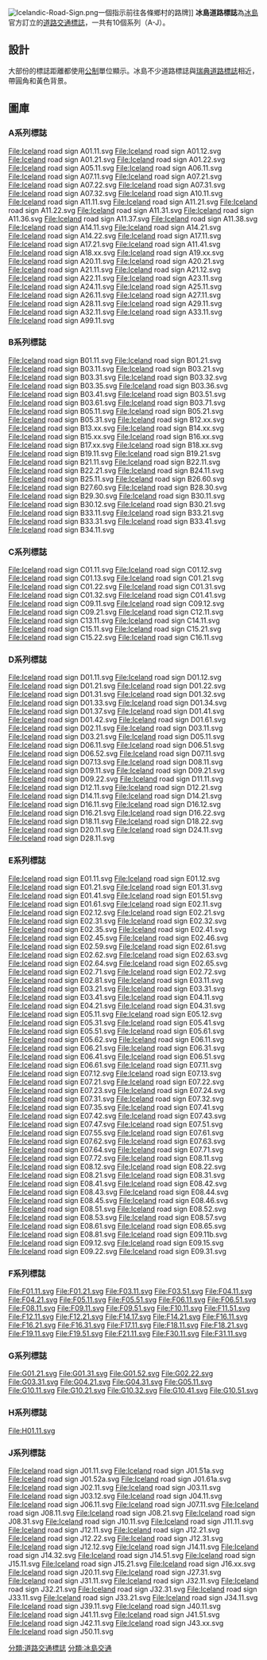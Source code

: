 [[File:Icelandic-Road-Sign.png|thumb]]一個指示前往各條鄉村的路牌]]
'''冰島道路標誌'''為[[冰島|冰島]]官方訂立的[[道路交通標誌|道路交通標誌]]，一共有10個系列（A-J）。

==設計==
大部份的標誌距離都使用[[公制|公制]]單位顯示。冰島不少道路標誌與[[瑞典道路標誌|瑞典道路標誌]]相近，帶圓角和黃色背景。

==圖庫==
===A系列標誌===
<gallery>
File:Iceland road sign A01.11.svg
File:Iceland road sign A01.12.svg
File:Iceland road sign A01.21.svg
File:Iceland road sign A01.22.svg
File:Iceland road sign A05.11.svg
File:Iceland road sign A06.11.svg
File:Iceland road sign A07.11.svg
File:Iceland road sign A07.21.svg
File:Iceland road sign A07.22.svg
File:Iceland road sign A07.31.svg
File:Iceland road sign A07.32.svg
File:Iceland road sign A10.11.svg
File:Iceland road sign A11.11.svg
File:Iceland road sign A11.21.svg
File:Iceland road sign A11.22.svg
File:Iceland road sign A11.31.svg
File:Iceland road sign A11.36.svg
File:Iceland road sign A11.37.svg
File:Iceland road sign A11.38.svg
File:Iceland road sign A14.11.svg
File:Iceland road sign A14.21.svg
File:Iceland road sign A14.22.svg
File:Iceland road sign A17.11.svg
File:Iceland road sign A17.21.svg
File:Iceland road sign A11.41.svg
File:Iceland road sign A18.xx.svg
File:Iceland road sign A19.xx.svg
File:Iceland road sign A20.11.svg
File:Iceland road sign A20.21.svg
File:Iceland road sign A21.11.svg
File:Iceland road sign A21.12.svg
File:Iceland road sign A22.11.svg
File:Iceland road sign A23.11.svg
File:Iceland road sign A24.11.svg
File:Iceland road sign A25.11.svg
File:Iceland road sign A26.11.svg
File:Iceland road sign A27.11.svg
File:Iceland road sign A28.11.svg
File:Iceland road sign A29.11.svg
File:Iceland road sign A32.11.svg
File:Iceland road sign A33.11.svg
File:Iceland road sign A99.11.svg
</gallery>

===B系列標誌===
<gallery>
File:Iceland road sign B01.11.svg
File:Iceland road sign B01.21.svg
File:Iceland road sign B03.11.svg
File:Iceland road sign B03.21.svg
File:Iceland road sign B03.31.svg
File:Iceland road sign B03.32.svg
File:Iceland road sign B03.35.svg
File:Iceland road sign B03.36.svg
File:Iceland road sign B03.41.svg
File:Iceland road sign B03.51.svg
File:Iceland road sign B03.61.svg
File:Iceland road sign B03.71.svg
File:Iceland road sign B05.11.svg
File:Iceland road sign B05.21.svg
File:Iceland road sign B05.31.svg
File:Iceland road sign B12.xx.svg
File:Iceland road sign B13.xx.svg
File:Iceland road sign B14.xx.svg
File:Iceland road sign B15.xx.svg
File:Iceland road sign B16.xx.svg
File:Iceland road sign B17.xx.svg
File:Iceland road sign B18.xx.svg
File:Iceland road sign B19.11.svg
File:Iceland road sign B19.21.svg
File:Iceland road sign B21.11.svg
File:Iceland road sign B22.11.svg
File:Iceland road sign B22.21.svg
File:Iceland road sign B24.11.svg
File:Iceland road sign B25.11.svg
File:Iceland road sign B26.60.svg
File:Iceland road sign B27.60.svg
File:Iceland road sign B28.30.svg
File:Iceland road sign B29.30.svg
File:Iceland road sign B30.11.svg
File:Iceland road sign B30.12.svg
File:Iceland road sign B30.21.svg
File:Iceland road sign B33.11.svg
File:Iceland road sign B33.21.svg
File:Iceland road sign B33.31.svg
File:Iceland road sign B33.41.svg
File:Iceland road sign B34.11.svg
</gallery>

===C系列標誌===
<gallery>
File:Iceland road sign C01.11.svg
File:Iceland road sign C01.12.svg
File:Iceland road sign C01.13.svg
File:Iceland road sign C01.21.svg
File:Iceland road sign C01.22.svg
File:Iceland road sign C01.31.svg
File:Iceland road sign C01.32.svg
File:Iceland road sign C01.41.svg
File:Iceland road sign C09.11.svg
File:Iceland road sign C09.12.svg
File:Iceland road sign C09.21.svg
File:Iceland road sign C12.11.svg
File:Iceland road sign C13.11.svg
File:Iceland road sign C14.11.svg
File:Iceland road sign C15.11.svg
File:Iceland road sign C15.21.svg
File:Iceland road sign C15.22.svg
File:Iceland road sign C16.11.svg
</gallery>

===D系列標誌===
<gallery>
File:Iceland road sign D01.11.svg
File:Iceland road sign D01.12.svg
File:Iceland road sign D01.21.svg
File:Iceland road sign D01.22.svg
File:Iceland road sign D01.31.svg
File:Iceland road sign D01.32.svg
File:Iceland road sign D01.33.svg
File:Iceland road sign D01.34.svg
File:Iceland road sign D01.37.svg
File:Iceland road sign D01.41.svg
File:Iceland road sign D01.42.svg
File:Iceland road sign D01.61.svg
File:Iceland road sign D02.11.svg
File:Iceland road sign D03.11.svg
File:Iceland road sign D03.21.svg
File:Iceland road sign D05.11.svg
File:Iceland road sign D06.11.svg
File:Iceland road sign D06.51.svg
File:Iceland road sign D06.52.svg
File:Iceland road sign D07.11.svg
File:Iceland road sign D07.13.svg
File:Iceland road sign D08.11.svg
File:Iceland road sign D09.11.svg
File:Iceland road sign D09.21.svg
File:Iceland road sign D09.22.svg
File:Iceland road sign D11.11.svg
File:Iceland road sign D12.11.svg
File:Iceland road sign D12.21.svg
File:Iceland road sign D14.11.svg
File:Iceland road sign D14.21.svg
File:Iceland road sign D16.11.svg
File:Iceland road sign D16.12.svg
File:Iceland road sign D16.21.svg
File:Iceland road sign D16.22.svg
File:Iceland road sign D18.11.svg
File:Iceland road sign D18.22.svg
File:Iceland road sign D20.11.svg
File:Iceland road sign D24.11.svg
File:Iceland road sign D28.11.svg
</gallery>

===E系列標誌===
<gallery>
File:Iceland road sign E01.11.svg
File:Iceland road sign E01.12.svg
File:Iceland road sign E01.21.svg
File:Iceland road sign E01.31.svg
File:Iceland road sign E01.41.svg
File:Iceland road sign E01.51.svg
File:Iceland road sign E01.61.svg
File:Iceland road sign E02.11.svg
File:Iceland road sign E02.12.svg
File:Iceland road sign E02.21.svg
File:Iceland road sign E02.31.svg
File:Iceland road sign E02.32.svg
File:Iceland road sign E02.35.svg
File:Iceland road sign E02.41.svg
File:Iceland road sign E02.45.svg
File:Iceland road sign E02.46.svg
File:Iceland road sign E02.59.svg
File:Iceland road sign E02.61.svg
File:Iceland road sign E02.62.svg
File:Iceland road sign E02.63.svg
File:Iceland road sign E02.64.svg
File:Iceland road sign E02.65.svg
File:Iceland road sign E02.71.svg
File:Iceland road sign E02.72.svg
File:Iceland road sign E02.81.svg
File:Iceland road sign E03.11.svg
File:Iceland road sign E03.21.svg
File:Iceland road sign E03.31.svg
File:Iceland road sign E03.41.svg
File:Iceland road sign E04.11.svg
File:Iceland road sign E04.21.svg
File:Iceland road sign E04.31.svg
File:Iceland road sign E05.11.svg
File:Iceland road sign E05.12.svg
File:Iceland road sign E05.31.svg
File:Iceland road sign E05.41.svg
File:Iceland road sign E05.51.svg
File:Iceland road sign E05.61.svg
File:Iceland road sign E05.62.svg
File:Iceland road sign E06.11.svg
File:Iceland road sign E06.21.svg
File:Iceland road sign E06.31.svg
File:Iceland road sign E06.41.svg
File:Iceland road sign E06.51.svg
File:Iceland road sign E06.61.svg
File:Iceland road sign E07.11.svg
File:Iceland road sign E07.12.svg
File:Iceland road sign E07.13.svg
File:Iceland road sign E07.21.svg
File:Iceland road sign E07.22.svg
File:Iceland road sign E07.23.svg
File:Iceland road sign E07.24.svg
File:Iceland road sign E07.31.svg
File:Iceland road sign E07.32.svg
File:Iceland road sign E07.35.svg
File:Iceland road sign E07.41.svg
File:Iceland road sign E07.42.svg
File:Iceland road sign E07.43.svg
File:Iceland road sign E07.47.svg
File:Iceland road sign E07.51.svg
File:Iceland road sign E07.55.svg
File:Iceland road sign E07.61.svg
File:Iceland road sign E07.62.svg
File:Iceland road sign E07.63.svg
File:Iceland road sign E07.64.svg
File:Iceland road sign E07.71.svg
File:Iceland road sign E07.72.svg
File:Iceland road sign E08.11.svg
File:Iceland road sign E08.12.svg
File:Iceland road sign E08.22.svg
File:Iceland road sign E08.21.svg
File:Iceland road sign E08.31.svg
File:Iceland road sign E08.41.svg
File:Iceland road sign E08.42.svg
File:Iceland road sign E08.43.svg
File:Iceland road sign E08.44.svg
File:Iceland road sign E08.45.svg
File:Iceland road sign E08.46.svg
File:Iceland road sign E08.51.svg
File:Iceland road sign E08.52.svg
File:Iceland road sign E08.53.svg
File:Iceland road sign E08.57.svg
File:Iceland road sign E08.61.svg
File:Iceland road sign E08.65.svg
File:Iceland road sign E08.81.svg
File:Iceland road sign E09.11b.svg
File:Iceland road sign E09.12.svg
File:Iceland road sign E09.15.svg
File:Iceland road sign E09.22.svg
File:Iceland road sign E09.31.svg
</gallery>

===F系列標誌===
<gallery>
File:F01.11.svg
File:F01.21.svg
File:F03.11.svg
File:F03.51.svg
File:F04.11.svg
File:F04.21.svg
File:F05.11.svg
File:F05.51.svg
File:F06.11.svg
File:F06.51.svg
File:F08.11.svg
File:F09.11.svg
File:F09.51.svg
File:F10.11.svg
File:F11.51.svg
File:F12.11.svg
File:F12.21.svg
File:F14.17.svg
File:F14.21.svg
File:F16.11.svg
File:F16.21.svg
File:F16.31.svg
File:F17.11.svg
File:F18.11.svg
File:F18.21.svg
File:F19.11.svg
File:F19.51.svg
File:F21.11.svg
File:F30.11.svg
File:F31.11.svg
</gallery>

===G系列標誌===
<gallery>
File:G01.21.svg
File:G01.31.svg
File:G01.52.svg
File:G02.22.svg
File:G03.31.svg
File:G04.21.svg
File:G04.31.svg
File:G05.11.svg
File:G10.11.svg
File:G10.21.svg
File:G10.32.svg
File:G10.41.svg
File:G10.51.svg
</gallery>

===H系列標誌===
<gallery>
File:H01.11.svg
</gallery>

===J系列標誌===
<gallery>
File:Iceland road sign J01.11.svg
File:Iceland road sign J01.51a.svg
File:Iceland road sign J01.52a.svg
File:Iceland road sign J01.61a.svg
File:Iceland road sign J02.11.svg
File:Iceland road sign J03.11.svg
File:Iceland road sign J03.12.svg
File:Iceland road sign J04.11.svg
File:Iceland road sign J06.11.svg
File:Iceland road sign J07.11.svg
File:Iceland road sign J08.11.svg
File:Iceland road sign J08.21.svg
File:Iceland road sign J08.31.svg
File:Iceland road sign J10.11.svg
File:Iceland road sign J11.11.svg
File:Iceland road sign J12.11.svg
File:Iceland road sign J12.21.svg
File:Iceland road sign J12.22.svg
File:Iceland road sign J12.31.svg
File:Iceland road sign J12.12.svg
File:Iceland road sign J14.11.svg
File:Iceland road sign J14.32.svg
File:Iceland road sign J14.51.svg
File:Iceland road sign J15.11.svg
File:Iceland road sign J15.21.svg
File:Iceland road sign J16.xx.svg
File:Iceland road sign J20.11.svg
File:Iceland road sign J27.31.svg
File:Iceland road sign J31.11.svg
File:Iceland road sign J32.11.svg
File:Iceland road sign J32.21.svg
File:Iceland road sign J32.31.svg
File:Iceland road sign J33.11.svg
File:Iceland road sign J33.21.svg
File:Iceland road sign J34.11.svg
File:Iceland road sign J39.11.svg
File:Iceland road sign J40.11.svg
File:Iceland road sign J41.11.svg
File:Iceland road sign J41.51.svg
File:Iceland road sign J42.11.svg
File:Iceland road sign J43.xx.svg
File:Iceland road sign J50.11.svg
</gallery>

{{交通標誌}}

[[分類:道路交通標誌|分類:道路交通標誌]]
[[分類:冰島交通|分類:冰島交通]]